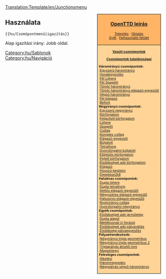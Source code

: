 <noinclude>[[Translation:Template/en/Junctionsmenu]]</noinclude><div style="float:right; padding-left:12px; background:#ffffff;">
<div style="border:1px solid #000000; background:#ffb466; padding:5px; -moz-border-radius-topleft:5px; -moz-border-radius-topright:5px; font-size: 12pt;">
<center><strong><font size="3">[[Main/hu/OpenTTD|OpenTTD leírás]]</font></strong></center>
<div style="font-size: 8pt; text-align: center;">
[[Main/hu/Telepítés|Telepítés]] &middot; 
[[Main/hu/Oktatás/Játék Kezdete|Oktatás]]<br />
[[Main/hu/FAQ|GyIK]] &middot; 
[[Main/hu/Felhasználói felület|Felhasználói felület]]
</div>
</div>
<div style="border:1px solid black; border-top-width: 0px; background:#ffd496; padding:5px; -moz-border-radius-bottomleft:5px; -moz-border-radius-bottomright:8px; font-size: 8pt;">

<center>'''[[Main/hu/Csomópontok|Vasúti csomópontok]]'''</center>
<center>'''[[Main/hu/Csomópontok tulajdonságai|Csomópontok tulajdonságai]]'''</center>

'''Háromirányú csomópontok:'''<br>
:[[Main/hu/Csomópont/Egyszerű háromirányú|Egyszerű háromirányú]]<br>
:[[Main/hu/Csomópont/Vonalegyesítés|Vonalegyesítés]]<br>
:[[Main/hu/Csomópont/Fél lóhere|Fél Lóhere]]<br>
:[[Main/hu/Csomópont/Fél spagetti|Fél Spagetti]]<br>
:[[Main/hu/Csomópont/Tömör háromirányú|Tömör háromirányú]]<br>
:[[Main/hu/Csomópont/Tömör háromirányú elágazó-egyesülő|Tömör háromirányú elágazó-egyesülő]]<br>
:[[Main/hu/Csomópont/Végső háromirányú|Végső háromirányú]]<br>
:[[Main/hu/Csomópont/Fél kiágazó|Fél kiágazó]]<br>
:[[Main/hu/Csomópont/Befont|Befont]]<br>

'''Négyirányú csomópontok:'''<br>
:[[Main/hu/Csomópont/Egyszerű négyirányú|Egyszerű négyirányú]]<br>
:[[Main/hu/Csomópont/Körforgalom|Körforgalom]]<br>
:[[Main/hu/Csomópont/Feljavított körforgalom|Feljavított körforgalom]]<br>
:[[Main/hu/Csomópont/Lóhere|Lóhere]]<br>
:[[Main/hu/Csomópont/Spagetti|Spagetti]]<br>
:[[Main/hu/Csomópont/Csillag|Csillag]]<br>
:[[Main/hu/Csomópont/Komplex csillag|Komplex csillag]]<br>
:[[Main/hu/Csomópont/Elágazó-egyesülő|Elágazó-egyesülő]]<br>
:[[Main/hu/Csomópont/Bújtatott|Bújtatott]]<br>
:[[Main/hu/Csomópont/Tetrathorp|Tetrathorp]]<br>
:[[Main/hu/Csomópont/Gyorsforgalmi bújtatott|Gyorsforgalmi bújtatott]]<br>
:[[Main/hu/Csomópont/Előjelzős körforgalom|Előjelzős körforgalom]]<br>
:[[Main/hu/Csomópont/Fejlett körforgalom|Fejlett körforgalom]]<br>
:[[Main/hu/Csomópont/Elsőbbséget adó körforgalom|Elsőbbséget adó körforgalom]]<br>
:[[Main/hu/Csomópont/Kiágazó|Kiágazó]]<br>
:[[Main/hu/Csomópont/Hosszú-keskeny|Hosszú-keskeny]]<br>
:[[Main/hu/Csomópont/Deepblue2k8|Deepblue2k8]]<br>

'''Hatalmas csomópontok:'''<br>
:[[Main/hu/Csomópont/Dupla lóhere|Dupla lóhere]]<br>
:[[Main/hu/Csomópont/Dupla tetrathorp|Dupla tetrathorp]]<br>
:[[Main/hu/Csomópont/Kettős elágazó-egyesülő|Kettős elágazó-egyesülő]]<br>
:[[Main/hu/Csomópont/Négyszeres elágazó-egyesülő|Négyszeres elágazó-egyesülő]]<br>
:[[Main/hu/Csomópont/Hatszoros elágazó-egyesülő|Hatszoros elágazó-egyesülő]]<br>
:[[Main/hu/Csomópont/Nyolcirányú csillag|Nyolcirányú csillag]]<br>
:[[Main/hu/Csomópont/Gyorsforgalmi négyirányú|Gyorsforgalmi négyirányú]]<br>

'''Egyéb csomópontok:'''<br>
:[[Main/en/Vasúti járműtelep építése/Hu#Haladó járműtelep-konfigurációk|Elsőbbséget adó járműtelep]]<br>
:[[Main/hu/Csomópont/Dupla alagút|Dupla alagút]]<br>
:[[Main/hu/Csomópont/Mellékvonali U-forduló|Mellékvonali U-forduló]]<br>
:[[Main/hu/Csomópont/Elsőbbséget adó pályaváltás|Elsőbbséget adó pályaváltás]]<br>
:[[Main/hu/Csomópont/Elsőbbségi pályaegyesítés|Elsőbbségi pályaegyesítés]]<br>

'''Pályaelrendezések:'''<br>
:[[Main/hu/Csomópont/Négyirányú tripla geometrikus|Négyirányú tripla geometrikus]]<br>
:[[Main/hu/Csomópont/Négyirányú tripla geometrikus 2|Négyirányú tripla geometrikus 2]]<br>
:[[Main/hu/Csomópont/Triplapályás átívelő mini|Triplapályás átívelő mini]]<br>
:[[Main/hu/Csomópont/Magashegyi|Magashegyi]]<br>

'''Felesleges csomópontok:'''<br>
:[[Main/hu/Csomópont/Átkelési|Átkelési]]<br>
:[[Main/hu/Csomópont/Háromnegyedes|Háromnegyedes]]<br>
:[[Main/hu/Csomópont/Négypályás végső háromirányú|Négypályás végső háromirányú]]<br>

</div>
</div>
<noinclude>


==Használata==
<code><nowiki>{{hu/Csomópontmenü|igazítás}}</nowiki></code>

Alap igazítási irány: Jobb oldal.
[[Category:hu/Sablonok]][[Category:hu/Navigáció]]
</noinclude>
